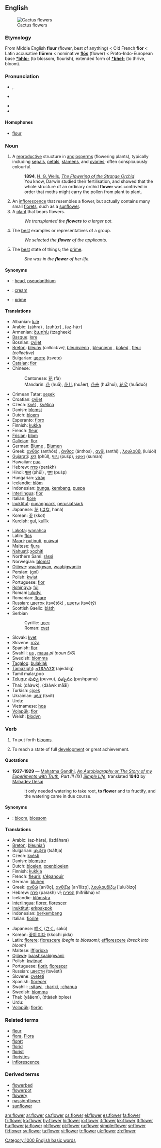 {{wikipedia}}
==English==
[[Image:Cactus in Bloom 01.jpg|thumb|Cactus flowers]]

===Etymology===
From Middle English '''flour''' (flower, best of anything) < Old French '''flor''' < Latin accusative '''flōrem''' < nominative '''[[flos|flōs]]''' (flower) < Proto-Indo-European base '''[[*bhlo-]]''' (to blossom, flourish), extended form of '''[[*bhel-]]''' (to thrive, bloom).

===Pronunciation===
*{{italbrac|[[RP]]}} {{IPA|/ˈflaʊə/}}, {{SAMPA|/flaU@`/}}
*{{italbrac|US}} {{IPA|/ˈflaʊɚ/}}
*{{audio|en-us-flower.ogg|Audio (US)}}
*{{rhymes|aʊə(r)}}

====Homophones====
*[[flour]]

===Noun===
{{en-noun}}

# {{botany}} A [[reproductive]] structure in [[angiosperm]]s (flowering plants), typically including [[sepal]]s, [[petal]]s, [[stamen]]s, and [[ovary|ovaries]]; often conspicuously colourful.
#:'''1894''', [[w:H. G. Wells|H. G. Wells]], ''[[s:The Flowering of the Strange Orchid|The Flowering of the Strange Orchid]]''
#:You know, Darwin studied their fertilisation, and showed that the whole structure of an ordinary orchid '''flower''' was contrived in order that moths might carry the pollen from plant to plant.
# An [[inflorescence]] that resembles a flower, but actually contains many small [[floret]]s, such as a [[sunflower]].
# A [[plant]] that bears flowers.
#:''We transplanted the '''flowers''' to a larger pot.''
# {{idiomatic}} The [[best]] examples or representatives of a group.
#:''We selected the '''flower''' of the applicants.''
# {{idiomatic}} The [[best]] state of things; the [[prime]].
#:''She was in the '''flower''' of her life.''

====Synonyms====
*{{italbrac|inflorescence that resembles a flower}}: [[head]], [[pseudanthium]]
*{{italbrac|best examples}}: [[cream]]
*{{italbrac|best state of things}}: [[prime]]

====Translations====
{{trans-top|reproductive structure in angiosperms}}
*Albanian: [[lule]] {{f}}
*Arabic: {{ARchar|[[زهرة|زَهْرَة]]}} (záhra) {{f}}, {{ARchar|[[زهور|زُهُور]]}} (zuhúːr) {{p}}, {{ARchar|[[ازهار|أزْهَارٌ]]}} (az-háːr) {{p}}
*Armenian: [[ծաղիկ]] (tzagheek)
*[[Basque]]: [[lore]]
*Bosnian: [[cvijet#Bosnian|cvijet]] {{m}}
*[[Breton]]: [[bleuñv]] ''(collective)'', [[bleuñvienn]] {{f}} {{s}}, [[bleunienn]] {{f}}, [[boked]] {{m}}, [[fleur]] ''(collective)''
*Bulgarian: [[цвете]] (tsvete) {{n}}
*[[Catalan]]: [[flor]] {{f}}
*Chinese:
*:Cantonese: [[花]] (fà)
*:Mandarin: [[花]] (huā), [[花儿]] (huāer), [[花卉]] (huāhuì), [[花朵]] (huāduǒ)
*Crimean Tatar: [[şeşek]]
*Croatian: [[cvijet#Croatian|cvijet]] {{m}}
*Czech: [[květ]] {{m}}, [[květina]] {{f}}
*Danish: [[blomst]] {{c}}
*Dutch: [[bloem]] {{f}}
*Esperanto: [[floro]]
*Finnish: [[kukka]]
*French: [[fleur]] {{f}}
*[[Frisian]]: [[blom]] {{g|Frisian}}
*[[Galician]]: [[flor]] {{f}}
*German: [[Blume]] {{f}}, [[Blumen]] {{p}}
*Greek: [[ανθός]] (anthós) {{m}}, [[άνθος]] (ánthos) {{n}}, [[ανθί]] (anthí) {{n}}, [[λουλούδι]] (lulúði) {{n}}
*[[Gujarati]]: [[ફૂલ]] (phūl), [[પુષ્પ]] (puśp), [[સુમન]] (suman)
*Hawaiian: [[pua]]
*Hebrew: [[פרח]] (perákh) {{m}}
*Hindi: [[फूल]] (phūl) {{m}}, [[पुष्प]] (puśp) {{m}}
*Hungarian: [[virág]]
*Icelandic: [[blóm]] {{n}}
*Indonesian: [[bunga]], [[kembang]], [[puspa]]
*[[Interlingua]]: [[flor]]
*Italian: [[fiore]] {{m}}
*[[Inuktitut]]: [[nunangoark]], [[perusiatsiark]]
*Japanese: [[花]] ([[はな]], haná)
*Korean: [[꽃]] (kkot)
*Kurdish: [[gul]], [[kulîlk]]
{{trans-mid}}
*[[Lakota]]: [[wanahca]]
*Latin: [[flos]] {{m}}
*[[Maori]]: [[putiputi]], [[puāwai]]
*Maltese: [[fjura]]
*[[Nahuatl]]: [[xochitl]]
*Northern Sami: [[rássi]]
*Norwegian: [[blomst]] {{m}}
*[[Ojibwe]]: [[waabigwan]], [[waabigwaniin]] {{p}}
*Persian: {{FAchar|[[گل]]}} (gol)
*Polish: [[kwiat]] {{m}}
*Portuguese: [[flor]] {{f}}
*[[Rohingya]]: [[fúl]]
*Romani [[luludyi]] {{f}}
*Romanian: [[floare]] {{f}}
*Russian: [[цветок]] (tsvětók) {{m}}, [[цветы]] (tsvětý) {{p}}
*Scottish Gaelic: [[blàth]] {{m}}
*Serbian
*:Cyrillic: [[цвет#Serbian|цвет]] {{m}}
*:Roman: [[cvet#Serbian|cvet]] {{m}}
*Slovak: [[kvet]] {{m}}
*Slovene: [[roža]] {{f}}
*Spanish: [[flor]] {{f}}
*Swahili: [[ua#Swahili|ua]] {{s}}, [[maua]] ''pl (noun 5/6)''
*Swedish: [[blomma]] {{c}}
*[[Tagalog]]: [[bulaklak]]
*[[Tamazight]]: [[ⴰⵊⴻⴷⴷⵉⴳ]] (ajeddig) {{m}}
*Tamil malar,poo
*[[Telugu]]: [[పువ్వు]] (puvvu), [[పుష్పము]] (pushpamu)
*Thai: {{THchar|[[ดอก]]}} (dààwk), {{THchar|[[ดอกไม้]]}} (dààwk māāi)
*Turkish: [[çiçek]]
*Ukrainian: [[цвіт]] (tsvit) {{m}}
*Urdu: {{URchar|[[پھول]]}} {{Unicode|(pʰool)}} {{m}}
*Vietnamese: [[hoa]]
*[[Volapük]]: [[flor]]
*Welsh: [[blodyn]] {{m}}
{{trans-bottom}}

===Verb===
{{en-verb}}

# To put forth [[bloom]]s.
# {{idiomatic}} To reach a state of full [[development]] or great achievement.

====Quotations====
*'''1927-1929''' — [[w:Mahatma Gandhi|Mahatma Gandhi]], ''[[s:An Autobiography or The Story of my Experiments with Truth|An Autobiography or The Story of my Experiments with Truth]], Part III (IX) [[s:The Story of My Experiments with Truth/Part III/Simple Life|Simple Life]]'', translated '''1940''' by [[w:Mahadev Desai|Mahadev Desai]]
*:It only needed watering to take root, '''to flower''' and to fructify, and the watering came in due course.

====Synonyms====
*{{italbrac|to put forth blooms}}: [[bloom]], [[blossom]]

====Translations====
{{trans-top|to put forth blooms}}
*Arabic: {{ARchar|[[ازهر|أزْهَرَ]]}} (az-hára), {{ARchar|[[ازدهر|إزْدَهَرَ]]}} (izdáhara)
*[[Breton]]: [[bleuniañ]]
*Bulgarian: [[цъфтя]] (tsăftja)
*Czech: [[kvésti]]
*Danish: [[blomstre]]
*Dutch: [[bloeien]], [[openbloeien]]
*Finnish: [[kukkia]]
*French: [[fleurir]], [[s'épanouir]]
*German: [[blühen]]
*Greek: [[ανθώ]] [anˈθo̞], [[ανθίζω]] [anˈθizo̞], [[λουλουδίζω]] [luluˈðizo̞]
*Hebrew: [[פרח]] (parakh) ''vi''; [[הפריח]] (hifriikha) ''vt''
*Icelandic: [[blómstra]]
*[[Interlingua]]: [[florer]], [[florescer]]
*[[Inuktitut]]: [[erkpakpok]]
*Indonesian: [[berkembang]]
*Italian: [[fiorire]]
{{trans-mid}}
*Japanese: [[咲く]] ([[さく]], sakú)
*Korean: [[꽃이 피다]] (kkochi pida)
*Latin: [[florere]]; [[florescere]] ''(begin to blossom)''; [[efflorescere]] ''(break into bloom)''
*Maltese: [[iffjorixxa]]
*[[Ojibwe]]: [[baashkaabigwanii]]
*Polish: [[kwitnąć]]
*Portuguese: [[florir]], [[florescer]]
*Russian: [[цвести]] (tsvěstí)
*Slovene: [[cveteti]]
*Spanish: [[florecer]]
*Swahili: [[-sitawi]], [[-bariki]], [[-chanua]]
*Swedish: [[blomma]]
*Thai: {{THchar|[[แย้ม]]}} (yāāem), {{THchar|[[แตกปลี]]}} (dtààek bplee)
*Urdu: {{URchar|[[کھلنا]]}} {{Unicode|(kʰilnā)}}
*[[Volapük]]: [[florön]]
{{trans-bottom}}

===Related terms===
*[[fleur]]
*[[flora]], [[Flora]]
*[[floret]]
*[[florid]]
*[[florist]]
*[[floristics]]
*[[inflorescence]]

===Derived terms===
*[[flowerbed]]
*[[flowerpot]]
*[[flowery]]
*[[passionflower]]
*[[sunflower]]

[[Category:1000 English basic words]]

[[am:flower]]
[[ar:flower]]
[[ca:flower]]
[[cs:flower]]
[[el:flower]]
[[es:flower]]
[[fa:flower]]
[[fr:flower]]
[[ko:flower]]
[[hy:flower]]
[[hi:flower]]
[[io:flower]]
[[it:flower]]
[[kk:flower]]
[[lt:flower]]
[[hu:flower]]
[[ja:flower]]
[[pl:flower]]
[[pt:flower]]
[[ru:flower]]
[[simple:flower]]
[[sr:flower]]
[[fi:flower]]
[[sv:flower]]
[[ta:flower]]
[[vi:flower]]
[[tr:flower]]
[[uk:flower]]
[[zh:flower]]